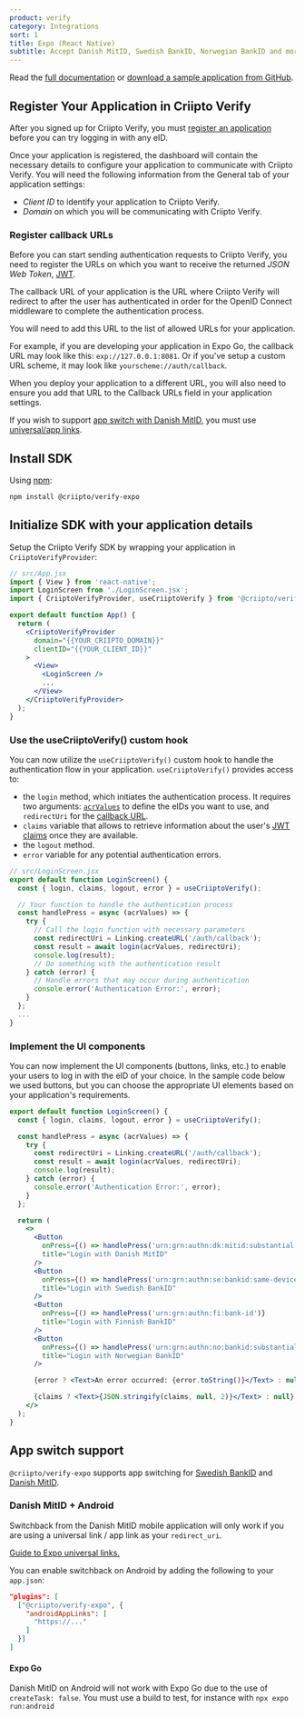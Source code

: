 ```yaml
---
product: verify
category: Integrations
sort: 1
title: Expo (React Native)
subtitle: Accept Danish MitID, Swedish BankID, Norwegian BankID and more eID logins in your Expo (React Native) app with @criipto/verify-expo.
---
```



Read the [full documentation](https://github.com/criipto/criipto-verify-expo) or [download a sample application from GitHub](https://github.com/criipto/criipto-verify-expo/tree/master/example).

## Register Your Application in Criipto Verify

After you signed up for Criipto Verify, you must [register an application](https://dashboard.criipto.com/applications/add) before you can try logging in with any eID.

Once your application is registered, the dashboard will contain the necessary details to configure your application to communicate with Criipto Verify.
You will need the following information from the General tab of your application settings:

- _Client ID_ to identify your application to Criipto Verify.
- _Domain_ on which you will be communicating with Criipto Verify.

### Register callback URLs

Before you can start sending authentication requests to Criipto Verify, you need to register the URLs on which you want to receive the returned _JSON Web Token_, [JWT](verify/getting-started/token-contents/).

The callback URL of your application is the URL where Criipto Verify will redirect to after the user has authenticated in order for the OpenID Connect middleware to complete the authentication process.

You will need to add this URL to the list of allowed URLs for your application.

For example, if you are developing your application in Expo Go, the callback URL may look like this: `exp://127.0.0.1:8081`. Or if you've setup a custom URL scheme, it may look like `yourscheme://auth/callback`.

When you deploy your application to a different URL, you will also need to ensure you add that URL to the Callback URLs field in your application settings.

<Highlight icon="info">

If you wish to support [app switch with Danish MitID](#app-switch-support), you must use <a href="https://docs.expo.dev/guides/deep-linking/" target="_blank">universal/app links</a>.

</Highlight>

## Install SDK

Using [npm](https://npmjs.org/):

```sh
npm install @criipto/verify-expo
```

## Initialize SDK with your application details

Setup the Criipto Verify SDK by wrapping your application in `CriiptoVerifyProvider`:

```jsx
// src/App.jsx
import { View } from 'react-native';
import LoginScreen from './LoginScreen.jsx';
import { CriiptoVerifyProvider, useCriiptoVerify } from '@criipto/verify-expo';

export default function App() {
  return (
    <CriiptoVerifyProvider
      domain="{{YOUR_CRIIPTO_DOMAIN}}"
      clientID="{{YOUR_CLIENT_ID}}"
    >
      <View>
        <LoginScreen />
        ...
      </View>
    </CriiptoVerifyProvider>
  );
}
```

### Use the useCriiptoVerify() custom hook

You can now utilize the `useCriiptoVerify()` custom hook to handle the authentication flow in your application.
`useCriiptoVerify()` provides access to:

- the `login` method, which initiates the authentication process. It requires two arguments: [`acrValues`](/verify/guides/authorize-url-builder/#auth-methods--acr-values) to define the eIDs you want to use, and `redirectUri` for the [callback URL](#register-callback-urls).
- `claims` variable that allows to retrieve information about the user's [JWT claims](/verify/getting-started/token-contents/) once they are available.
- the `logout` method.
- `error` variable for any potential authentication errors.

```jsx
// src/LoginScreen.jsx
export default function LoginScreen() {
  const { login, claims, logout, error } = useCriiptoVerify();

  // Your function to handle the authentication process
  const handlePress = async (acrValues) => {
    try {
      // Call the login function with necessary parameters
      const redirectUri = Linking.createURL('/auth/callback');
      const result = await login(acrValues, redirectUri);
      console.log(result);
      // Do something with the authentication result
    } catch (error) {
      // Handle errors that may occur during authentication
      console.error('Authentication Error:', error);
    }
  };
  ...
}
```

### Implement the UI components

You can now implement the UI components (buttons, links, etc.) to enable your users to log in with the eID of your choice.
In the sample code below we used buttons, but you can choose the appropriate UI elements based on your application's requirements.

```jsx
export default function LoginScreen() {
  const { login, claims, logout, error } = useCriiptoVerify();

  const handlePress = async (acrValues) => {
    try {
      const redirectUri = Linking.createURL('/auth/callback');
      const result = await login(acrValues, redirectUri);
      console.log(result);
    } catch (error) {
      console.error('Authentication Error:', error);
    }
  };

  return (
    <>
      <Button
        onPress={() => handlePress('urn:grn:authn:dk:mitid:substantial')}
        title="Login with Danish MitID"
      />
      <Button
        onPress={() => handlePress('urn:grn:authn:se:bankid:same-device')}
        title="Login with Swedish BankID"
      />
      <Button
        onPress={() => handlePress('urn:grn:authn:fi:bank-id')}
        title="Login with Finnish BankID"
      />
      <Button
        onPress={() => handlePress('urn:grn:authn:no:bankid:substantial')}
        title="Login with Norwegian BankID"
      />

      {error ? <Text>An error occurred: {error.toString()}</Text> : null}

      {claims ? <Text>{JSON.stringify(claims, null, 2)}</Text> : null}
    </>
  );
}
```

## App switch support

`@criipto/verify-expo` supports app switching for [Swedish BankID](/verify/guides/appswitch/#swedish-bankid) and [Danish MitID](/verify/guides/appswitch/#danish-mitid).

### Danish MitID + Android

Switchback from the Danish MitID mobile application will only work if you are using a universal link / app link as your `redirect_uri`.

<a href="https://docs.expo.dev/guides/deep-linking/" target="_blank">
  Guide to Expo universal links.
</a>

You can enable switchback on Android by adding the following to your `app.json`:

```json
"plugins": [
  ["@criipto/verify-expo", {
    "androidAppLinks": [
      "https://..."
    ]
  }]
]
```

#### Expo Go

Danish MitID on Android will not work with Expo Go due to the use of `createTask: false`. You must use a build to test, for instance with `npx expo run:android`
